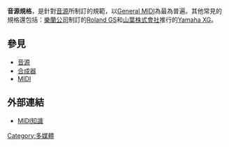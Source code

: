 {{unreferenced|time=2010-12-04T09:52:05+00:00}}
'''音源規格'''，是針對[[音源|音源]]所制訂的規範，以[[General_MIDI|General MIDI]]為最為普遍。其他常見的規格還包括：[[樂蘭公司|樂蘭公司]]制訂的[[Roland_GS|Roland GS]]和[[山葉株式會社|山葉株式會社]]推行的[[Yamaha_XG|Yamaha XG]]。

==參見==
*[[音源|音源]]
*[[合成器|合成器]]
*[[MIDI|MIDI]]

==外部連結==
*[https://web.archive.org/web/20100406040056/http://mid.lt263.com/ftzw/knowled2.htm MIDI知識]

[[Category:多媒體|Category:多媒體]]